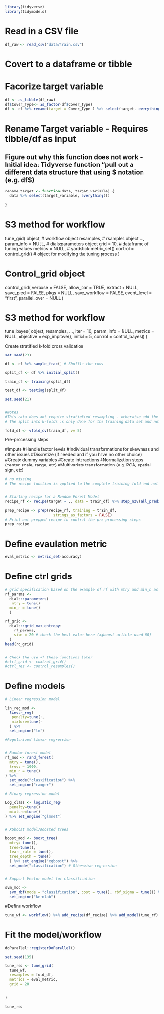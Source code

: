

```r
library(tidyverse)
library(tidymodels)
```


# Read in a CSV file
```r
df_raw <- read_csv("data/train.csv")
```

# Covert to a dataframe or tibble
# Facorize target variable

```r
df <- as_tibble(df_raw) 
df$Cover_Type<- as_factor(df$Cover_Type)
df <- df %>% rename(target = Cover_Type ) %>% select(target, everything())
```




# Rename Target variable - Requires tibble/df as input

## Figure out why this function does not work - Initial idea: Tidyverse function "pull out a different data structure that using $ notation (e.g. df$)


```r
rename_target <- function(data, target_variable) {
  data %>% select(target_variable, everything())
  
}


```


# S3 method for workflow
tune_grid(
  object,      # workflow object
  resamples,   # rsamples object
  ...,
  param_info = NULL,  # dials:parameters object
  grid = 10, # dataframe of tuning values
  metrics = NULL,  # yardstick:metric_set()
  control = control_grid() # object for modifying the tuning process
)

# Control_grid object

control_grid(
  verbose = FALSE,
  allow_par = TRUE,
  extract = NULL,
  save_pred = FALSE,
  pkgs = NULL,
  save_workflow = FALSE,
  event_level = "first",
  parallel_over = NULL
)


# S3 method for workflow
tune_bayes(
  object,
  resamples,
  ...,
  iter = 10,
  param_info = NULL,
  metrics = NULL,
  objective = exp_improve(),
  initial = 5,
  control = control_bayes()
)







Create stratified k-fold cross validation 
```r
set.seed(23)

df <- df %>% sample_frac() # Shuffle the rows

split_df <- df %>% initial_split()

train_df <- training(split_df)

test_df <- testing(split_df)

set.seed(21)


#Notes
#This data does not require stratiefied resampling - otherwise add the parameter for strata (default strata = NULL)
# The split into k-folds is only done for the training data set and not for the testing data set

fold_df <- vfold_cv(train_df, v= 5)


```



Pre-processing steps

#Impute
#Handle factor levels
#Individual transformations for skewness and other issues
#Discretize (if needed and if you have no other choice)
#Create dummy variables
#Create interactions
#Normalization steps (center, scale, range, etc)
#Multivariate transformation (e.g. PCA, spatial sign, etc)


```r
# no missing 
# The recipe function is applied to the complete training fold and not the k-fold data structure - Check other examples


# Starting recipe for a Random Forest Model
recipe_rf <- recipe(target ~ ., data = train_df) %>% step_nzv(all_predictors()) %>% step_normalize(all_predictors()) %>% step_corr(all_predictors())

prep_recipe <- prep(recipe_rf, training = train_df,
                      strings_as_factors = FALSE)
# Print out prepped recipe to control the pre-processing steps
prep_recipe

```




# Define evaulation metric

```r
eval_metric <- metric_set(accuracy)


```


# Define ctrl grids

```r
# grid specification based on the example of rf with mtry and min_n as tune parameters
rf_params <- 
  dials::parameters(
   mtry = tune(),
  min_n = tune()
  )

rf_grid <- 
  dials::grid_max_entropy(
    rf_params, 
    size = 20 # check the best value here (xgboost article used 60)
  )
head(rd_grid)


# Check the use of these functions later
#ctrl_grid <- control_grid()
#ctrl_res <- control_resamples()
```

# Define models

```r

# Linear regression model

lin_reg_mod <-
  linear_reg(
   penalty=tune(),
   mixture=tune()
  ) %>%
  set_engine("lm")

#Regularized linear regression


# Random forest model
rf_mod <- rand_forest(
  mtry = tune(),
  trees = 1000,
  min_n = tune()
) %>%
  set_mode("classification") %>%
  set_engine("ranger")

# Binary regression model

Log_class <- logistic_reg(
  penalty=tune(),
  mixture=tune(),
) %>% set_engine("glmnet")


# XGboost model/Boosted trees

boost_mod <- boost_tree(
  mtry= tune(),
  tree=tune(),
  learn_rate = tune(),
  tree_depth = tune()
  ) %>% set_engine("xgboost") %>%
  set_mode("classification") # Otherwise regression


# Support Vector model for classification

svm_mod <-
  svm_rbf(mode = "classification", cost = tune(), rbf_sigma = tune()) %>%
  set_engine("kernlab")

```



#Define workflow

```r
tune_wf <- workflow() %>% add_recipe(df_recipe) %>% add_model(tune_rf)

```

# Fit the model/workflow

```r
doParallel::registerDoParallel()

set.seed(135)

tune_res <- tune_grid(
  tune_wf,
  resamples = fold_df,
  metrics = eval_metric,
  grid = 20
  
  
)

tune_res

```











